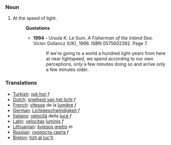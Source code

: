 ===Noun===
#At the speed of light.
#:'''Quotations'''
#:*'''1994''' - Ursula K. Le Guin, ''A Fisherman of the Inland Sea''. Victor Gollancz (UK), 1996. ISBN 0575602392. Page 7.
#:*:If we're going to a world a hundred light-years from here at near lightspeed, we spend according to our own perceptions, only a few minutes doing so and arrive only a few minutes older.

===Translations===

*[[Turkish]]: [[ışık hızı]] ''f''
*[[Dutch]]: [[snelheid van het licht]] ''f''
*[[French]]: [[vitesse]] de la [[lumière]] ''f''
*[[German]]: [[Lichtgeschwindigkeit]] ''f''
*[[Italiano]]: [[velocità]] della [[luce]] ''f''
*[[Latin]]: [[velocitas]] [[lumen|luminis]] ''f''
*[[Lithuanian]]: [[šviesos greitis]] ''m''
*[[Russian]]: [[скорость света]] ''f''
*[[Breton]]: [[tizh al luc'h]]